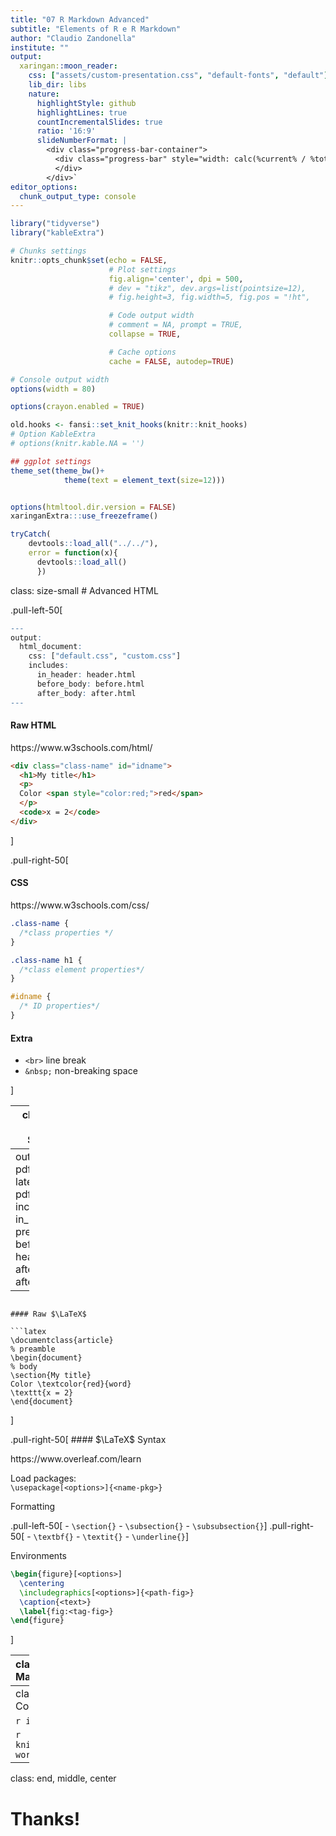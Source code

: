 ```yaml
---
title: "07 R Markdown Advanced"
subtitle: "Elements of R e R Markdown"
author: "Claudio Zandonella"
institute: ""
output:
  xaringan::moon_reader:
    css: ["assets/custom-presentation.css", "default-fonts", "default"]
    lib_dir: libs
    nature:
      highlightStyle: github
      highlightLines: true
      countIncrementalSlides: true
      ratio: '16:9'
      slideNumberFormat: |
        <div class="progress-bar-container">
          <div class="progress-bar" style="width: calc(%current% / %total% * 100%);">
          </div>
        </div>`
editor_options: 
  chunk_output_type: console
---
```


```r
library("tidyverse")
library("kableExtra")

# Chunks settings
knitr::opts_chunk$set(echo = FALSE,
                      # Plot settings
                      fig.align='center', dpi = 500,
                      # dev = "tikz", dev.args=list(pointsize=12),
                      # fig.height=3, fig.width=5, fig.pos = "!ht",

                      # Code output width
                      # comment = NA, prompt = TRUE,
                      collapse = TRUE,

                      # Cache options
                      cache = FALSE, autodep=TRUE)

# Console output width
options(width = 80)

options(crayon.enabled = TRUE)

old.hooks <- fansi::set_knit_hooks(knitr::knit_hooks)
# Option KableExtra
# options(knitr.kable.NA = '')

## ggplot settings
theme_set(theme_bw()+
            theme(text = element_text(size=12)))


options(htmltool.dir.version = FALSE)
xaringanExtra:::use_freezeframe()

tryCatch(
    devtools::load_all("../../"),
    error = function(x){
      devtools::load_all()
      })
```

class: size-small
# Advanced HTML

.pull-left-50[

```r
---
output:
  html_document:
    css: ["default.css", "custom.css"]
    includes:
      in_header: header.html
      before_body: before.html
      after_body: after.html
---
```

#### Raw HTML

https://www.w3schools.com/html/

```html
<div class="class-name" id="idname">
  <h1>My title</h1>
  <p> 
  Color <span style="color:red;">red</span>  
  </p>
  <code>x = 2</code>    
</div>
```
]

.pull-right-50[



#### CSS

https://www.w3schools.com/css/

```css
.class-name {
  /*class properties */
}

.class-name h1 {
  /*class element properties*/
}

#idname {
  /* ID properties*/
}
```

#### Extra

- `<br>` line break
- `&nbsp;` non-breaking space


]

---
class: size-small
# $\LaTeX$

.pull-left-50[
```r
---
output:
  pdf_document:
    latex_engine: pdflatex
    includes:
      in_header: preamble.tex
      before_body: header.tex
      after_body: after.tex
---
```

#### Raw $\LaTeX$

```latex
\documentclass{article}
% preamble
\begin{document}
% body
\section{My title}
Color \textcolor{red}{word}
\texttt{x = 2}
\end{document}
```
]

.pull-right-50[
#### $\LaTeX$ Syntax

https://www.overleaf.com/learn

Load packages:<br>
`\usepackage[<options>]{<name-pkg>}`

Formatting

.pull-left-50[
- `\section{}`
- `\subsection{}`
- `\subsubsection{}`
]
.pull-right-50[
- `\textbf{}`
- `\textit{}`
- `\underline{}`
]

Environments

```latex
\begin{figure}[<options>]
  \centering
  \includegraphics[<options>]{<path-fig>}
  \caption{<text>}
  \label{fig:<tag-fig>}
\end{figure}
```
]

---
class: size-small
.pull-left-50[
## Managing Different Outputs

- Choose the output at the beginning 
- Different syntax according to output

```r
colorize <- function(x, color) {
  if (knitr::is_latex_output()) {
    sprintf("\\textcolor{%s}{%s}", color, x)
  } else if (knitr::is_html_output()) {
    sprintf("<span style='color: %s;'>%s</span>",
            color, x)
  } else x
}
```

`` `r knitr::inline_expr('colorize("some words in red", "red")')` ``

]

.pull-right-50[
## Papaja - APA Articles

http://frederikaust.com/papaja_man/

```r
devtools::install_github("crsh/papaja")
```

*“File” > “New File” > “R Markdown ...”*


```r
knitr::include_graphics("images/papja.png")
```

]

---
class: size-small
# trackdown - Collaborative Editing

```r
install.packages("trackdown")
```

```r
knitr::include_graphics("images/trackdown-workflow.png")
```

---
class: end, middle, center

# Thanks!
